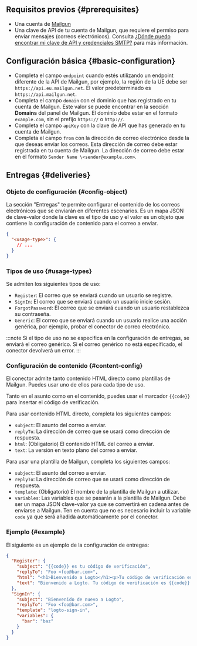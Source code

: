 ## Requisitos previos \{#prerequisites}

- Una cuenta de [Mailgun](https://www.mailgun.com/)
- Una clave de API de tu cuenta de Mailgun, que requiere el permiso para enviar mensajes (correos electrónicos). Consulta [¿Dónde puedo encontrar mi clave de API y credenciales SMTP?](https://help.mailgun.com/hc/en-us/articles/203380100-Where-Can-I-Find-My-API-Key-and-SMTP-Credentials-) para más información.

## Configuración básica \{#basic-configuration}

- Completa el campo `endpoint` cuando estés utilizando un endpoint diferente de la API de Mailgun, por ejemplo, la región de la UE debe ser `https://api.eu.mailgun.net`. El valor predeterminado es `https://api.mailgun.net`.
- Completa el campo `domain` con el dominio que has registrado en tu cuenta de Mailgun. Este valor se puede encontrar en la sección **Domains** del panel de Mailgun. El dominio debe estar en el formato `example.com`, sin el prefijo `https://` o `http://`.
- Completa el campo `apiKey` con la clave de API que has generado en tu cuenta de Mailgun.
- Completa el campo `from` con la dirección de correo electrónico desde la que deseas enviar los correos. Esta dirección de correo debe estar registrada en tu cuenta de Mailgun. La dirección de correo debe estar en el formato `Sender Name \<sender@example.com>`.

## Entregas \{#deliveries}

### Objeto de configuración \{#config-object}

La sección "Entregas" te permite configurar el contenido de los correos electrónicos que se enviarán en diferentes escenarios. Es un mapa JSON de clave-valor donde la clave es el tipo de uso y el valor es un objeto que contiene la configuración de contenido para el correo a enviar.

```json
{
  "<usage-type>": {
    // ...
  }
}
```

### Tipos de uso \{#usage-types}

Se admiten los siguientes tipos de uso:

- `Register`: El correo que se enviará cuando un usuario se registre.
- `SignIn`: El correo que se enviará cuando un usuario inicie sesión.
- `ForgotPassword`: El correo que se enviará cuando un usuario restablezca su contraseña.
- `Generic`: El correo que se enviará cuando un usuario realice una acción genérica, por ejemplo, probar el conector de correo electrónico.

:::note
Si el tipo de uso no se especifica en la configuración de entregas, se enviará el correo genérico. Si el correo genérico no está especificado, el conector devolverá un error.
:::

### Configuración de contenido \{#content-config}

El conector admite tanto contenido HTML directo como plantillas de Mailgun. Puedes usar uno de ellos para cada tipo de uso.

Tanto en el asunto como en el contenido, puedes usar el marcador `{{code}}` para insertar el código de verificación.

Para usar contenido HTML directo, completa los siguientes campos:

- `subject`: El asunto del correo a enviar.
- `replyTo`: La dirección de correo que se usará como dirección de respuesta.
- `html`: (Obligatorio) El contenido HTML del correo a enviar.
- `text`: La versión en texto plano del correo a enviar.

Para usar una plantilla de Mailgun, completa los siguientes campos:

- `subject`: El asunto del correo a enviar.
- `replyTo`: La dirección de correo que se usará como dirección de respuesta.
- `template`: (Obligatorio) El nombre de la plantilla de Mailgun a utilizar.
- `variables`: Las variables que se pasarán a la plantilla de Mailgun. Debe ser un mapa JSON clave-valor ya que se convertirá en cadena antes de enviarse a Mailgun. Ten en cuenta que no es necesario incluir la variable `code` ya que será añadida automáticamente por el conector.

### Ejemplo \{#example}

El siguiente es un ejemplo de la configuración de entregas:

```json
{
  "Register": {
    "subject": "{{code}} es tu código de verificación",
    "replyTo": "Foo <foo@bar.com>",
    "html": "<h1>Bienvenido a Logto</h1><p>Tu código de verificación es {{code}}.</p>",
    "text": "Bienvenido a Logto. Tu código de verificación es {{code}}."
  },
  "SignIn": {
    "subject": "Bienvenido de nuevo a Logto",
    "replyTo": "Foo <foo@bar.com>",
    "template": "logto-sign-in",
    "variables": {
      "bar": "baz"
    }
  }
}
```
